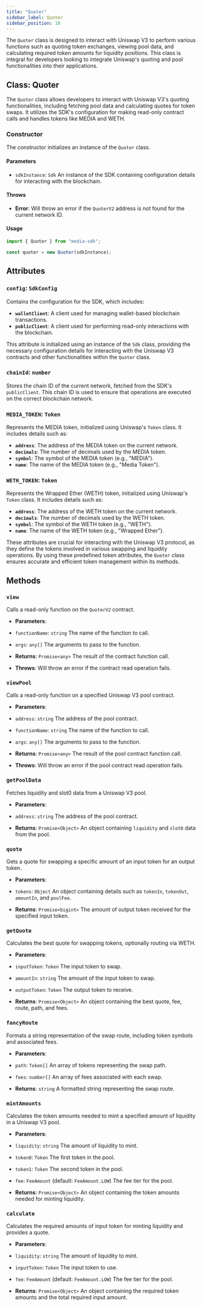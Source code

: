 ```yaml
---
title: "Quoter"
sidebar_label: Quoter
sidebar_position: 10
---
```


The `Quoter` class is designed to interact with Uniswap V3 to perform various functions such as quoting token exchanges, viewing pool data, and calculating required token amounts for liquidity positions. This class is integral for developers looking to integrate Uniswap's quoting and pool functionalities into their applications.

## Class: Quoter

The `Quoter` class allows developers to interact with Uniswap V3's quoting functionalities, including fetching pool data and calculating quotes for token swaps. It utilizes the SDK's configuration for making read-only contract calls and handles tokens like MEDIA and WETH.

### Constructor

The constructor initializes an instance of the `Quoter` class.

#### Parameters

- `sdkInstance`: `Sdk`
An instance of the SDK containing configuration details for interacting with the blockchain.

#### Throws

- **Error**: Will throw an error if the `QuoterV2` address is not found for the current network ID.

#### Usage

```javascript
import { Quoter } from "media-sdk";

const quoter = new Quoter(sdkInstance);
```

## Attributes

### `config`: `SdkConfig`

Contains the configuration for the SDK, which includes:

- **`walletClient`**: A client used for managing wallet-based blockchain transactions.
- **`publicClient`**: A client used for performing read-only interactions with the blockchain.

This attribute is initialized using an instance of the `Sdk` class, providing the necessary configuration details for interacting with the Uniswap V3 contracts and other functionalities within the `Quoter` class.

### `chainId`: `number`

Stores the chain ID of the current network, fetched from the SDK's `publicClient`. This chain ID is used to ensure that operations are executed on the correct blockchain network.

### `MEDIA_TOKEN`: `Token`

Represents the MEDIA token, initialized using Uniswap's `Token` class. It includes details such as:

- **`address`**: The address of the MEDIA token on the current network.
- **`decimals`**: The number of decimals used by the MEDIA token.
- **`symbol`**: The symbol of the MEDIA token (e.g., "MEDIA").
- **`name`**: The name of the MEDIA token (e.g., "Media Token").

### `WETH_TOKEN`: `Token`

Represents the Wrapped Ether (WETH) token, initialized using Uniswap's `Token` class. It includes details such as:

- **`address`**: The address of the WETH token on the current network.
- **`decimals`**: The number of decimals used by the WETH token.
- **`symbol`**: The symbol of the WETH token (e.g., "WETH").
- **`name`**: The name of the WETH token (e.g., "Wrapped Ether").

These attributes are crucial for interacting with the Uniswap V3 protocol, as they define the tokens involved in various swapping and liquidity operations. By using these predefined token attributes, the `Quoter` class ensures accurate and efficient token management within its methods.

## Methods

### `view`

Calls a read-only function on the `QuoterV2` contract.

- **Parameters**:
- `functionName`: `string`
The name of the function to call.
- `args`: `any[]`
The arguments to pass to the function.

- **Returns**: `Promise<any>`
The result of the contract function call.

- **Throws**:
Will throw an error if the contract read operation fails.

### `viewPool`

Calls a read-only function on a specified Uniswap V3 pool contract.

- **Parameters**:
- `address`: `string`
The address of the pool contract.
- `functionName`: `string`
The name of the function to call.
- `args`: `any[]`
The arguments to pass to the function.

- **Returns**: `Promise<any>`
The result of the pool contract function call.

- **Throws**:
Will throw an error if the pool contract read operation fails.

### `getPoolData`

Fetches liquidity and slot0 data from a Uniswap V3 pool.

- **Parameters**:
- `address`: `string`
The address of the pool contract.

- **Returns**: `Promise<Object>`
An object containing `liquidity` and `slot0` data from the pool.

### `quote`

Gets a quote for swapping a specific amount of an input token for an output token.

- **Parameters**:
- `tokens`: `Object`
An object containing details such as `tokenIn`, `tokenOut`, `amountIn`, and `poolFee`.

- **Returns**: `Promise<bigint>`
The amount of output token received for the specified input token.

### `getQuote`

Calculates the best quote for swapping tokens, optionally routing via WETH.

- **Parameters**:
- `inputToken`: `Token`
The input token to swap.
- `amountIn`: `string`
The amount of the input token to swap.
- `outputToken`: `Token`
The output token to receive.

- **Returns**: `Promise<Object>`
An object containing the best quote, fee, route, path, and fees.

### `fancyRoute`

Formats a string representation of the swap route, including token symbols and associated fees.

- **Parameters**:
- `path`: `Token[]`
An array of tokens representing the swap path.
- `fees`: `number[]`
An array of fees associated with each swap.

- **Returns**: `string`
A formatted string representing the swap route.

### `mintAmounts`

Calculates the token amounts needed to mint a specified amount of liquidity in a Uniswap V3 pool.

- **Parameters**:
- `liquidity`: `string`
The amount of liquidity to mint.
- `token0`: `Token`
The first token in the pool.
- `token1`: `Token`
The second token in the pool.
- `fee`: `FeeAmount` (default: `FeeAmount.LOW`)
The fee tier for the pool.

- **Returns**: `Promise<Object>`
An object containing the token amounts needed for minting liquidity.

### `calculate`

Calculates the required amounts of input token for minting liquidity and provides a quote.

- **Parameters**:
- `liquidity`: `string`
The amount of liquidity to mint.
- `inputToken`: `Token`
The input token to use.
- `fee`: `FeeAmount` (default: `FeeAmount.LOW`)
The fee tier for the pool.

- **Returns**: `Promise<Object>`
An object containing the required token amounts and the total required input amount.
